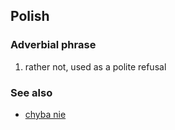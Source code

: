==Polish==
===Adverbial phrase===
# rather not, used as a polite refusal

===See also===
*[[chyba nie]]